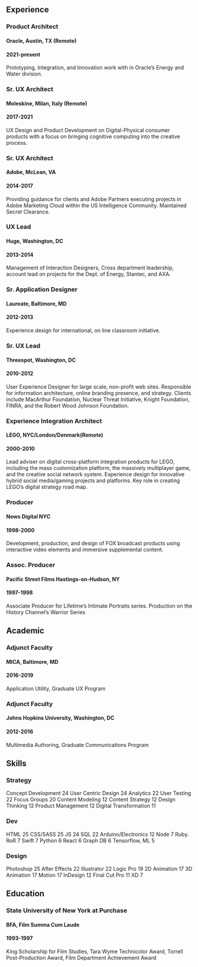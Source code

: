 ## Experience
### Product Architect
#### Oracle, Austin, TX (Remote)
#### 2021-present
Prototyping, Integration, and Innovation work with in Oracle’s Energy and Water division.

### Sr. UX Architect
#### Moleskine, Milan, Italy (Remote)
#### 2017-2021
UX Design and Product Development on Digital-Physical consumer products with a focus on bringing cognitive computing into the creative process.

### Sr. UX Architect
#### Adobe, McLean, VA
#### 2014-2017
Providing guidance for clients and Adobe Partners executing projects in Adobe Marketing Cloud within the US Intelligence Community. Maintained Secret Clearance.

### UX Lead
#### Huge, Washington, DC
#### 2013-2014
Management of Interaction Designers, Cross department leadership, account lead on projects for the Dept. of Energy, Stantec, and AXA.

### Sr. Application Designer
#### Laureate, Baltimore, MD
#### 2012-2013
Experience design for international, on line classroom initiative.

### Sr. UX Lead
#### Threespot, Washington, DC
#### 2010-2012
User Experience Designer for large scale, non-profit web sites. Responsible for information architecture, online branding presence, and strategy. Clients include MacArthur Foundation, Nuclear Threat Initiative, Knight Foundation, FINRA, and the Robert Wood Johnson Foundation.

### Experience Integration Architect
#### LEGO, NYC/London/Denmark(Remote)
#### 2000-2010
Lead adviser on digital cross-platform integration products for LEGO, including the mass customization platform, the massively multiplayer game, and the creative social network system. Experience design for innovative hybrid social media/gaming projects and platforms. Key role in creating LEGO’s digital strategy road map.


### Producer
#### News Digital NYC
#### 1998-2000
Development, production, and design of FOX broadcast products using interactive video elements and immersive supplemental content.

### Assoc. Producer
#### Pacific Street Films Hastings-on-Hudson, NY
#### 1997-1998
Associate Producer for Lifetime’s Intimate Portraits series. Production on the History Channel’s Warrior Series

## Academic
### Adjunct Faculty
#### MICA, Baltimore, MD
#### 2016-2019
Application Utility, Graduate UX Program

### Adjunct Faculty
#### Johns Hopkins University, Washington, DC
#### 2012-2016
Multimedia Authoring, Graduate Communications Program

## Skills
### Strategy
Concept Development	24
User Centric Design	24
Analytics		22
User Testing		22
Focus Groups		20
Content Modeling	12
Content Strategy		12
Design Thinking		12
Product Management	12
Digital Transformation	11

### Dev
HTML			25
CSS/SASS		25
JS			24
SQL			22
Arduino/Electronics	12
Node			7
Ruby. RoR		7
Swift			7
Python			6
React			6
Graph DB		6
Tensorflow, ML		5

### Design
Photoshop		25
After Effects		22
Illustrator		22
Logic Pro		19
2D Animation		17
3D Animation		17
Motion			17
InDesign		12
Final Cut Pro		11
XD			7

## Education
### State University of New York at Purchase
#### BFA, Film  Summa Cum Laude
#### 1993-1997
King Scholarship for Film Studies, Tara Wyme Technicolor Award, Torrell Post-Production Award, Film Department Achievement Award
